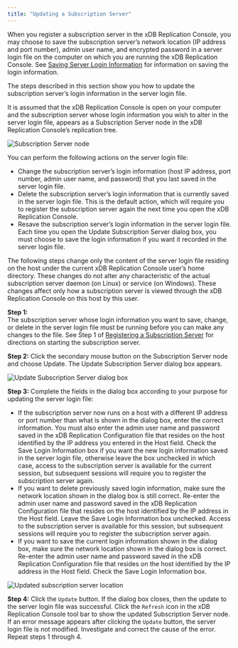 ```yaml
---
title: "Updating a Subscription Server"
---
```


<div id="updating_subscription_server" class="registered_link"></div>


When you register a subscription server in the xDB Replication Console, you may choose to save the subscription server’s network location (IP address and port number), admin user name, and encrypted password in a server login file on the computer on which you are running the xDB Replication Console. See [Saving Server Login Information](../../#saving_server_login_info) for information on saving the login information.

The steps described in this section show you how to update the subscription server’s login information in the server login file.

It is assumed that the xDB Replication Console is open on your computer and the subscription server whose login information you wish to alter in the server login file, appears as a Subscription Server node in the xDB Replication Console’s replication tree.

![Subscription Server node](/../../images/image95.png)

You can perform the following actions on the server login file:

-   Change the subscription server’s login information (host IP address, port number, admin user name, and password) that you last saved in the server login file.
-   Delete the subscription server’s login information that is currently saved in the server login file. This is the default action, which will require you to register the subscription server again the next time you open the xDB Replication Console.
-   Resave the subscription server’s login information in the server login file. Each time you open the Update Subscription Server dialog box, you must choose to save the login information if you want it recorded in the server login file.

The following steps change only the content of the server login file residing on the host under the current xDB Replication Console user’s home directory. These changes do not alter any characteristic of the actual subscription server daemon (on Linux) or service (on Windows). These changes affect only how a subscription server is viewed through the xDB Replication Console on this host by this user.

**Step 1:**  
The subscription server whose login information you want to save, change, or delete in the server login file must be running before you can make any changes to the file. See Step 1 of [Registering a Subscription Server](../../05_smr_operation/03_creating_subscription/#registering_subscription_server) for directions on starting the subscription server.

**Step 2:** Click the secondary mouse button on the Subscription Server node and choose Update. The Update Subscription Server dialog box appears.

![Update Subscription Server dialog box](/../../images/image96.png)

**Step 3:** Complete the fields in the dialog box according to your purpose for updating the server login file:

-   If the subscription server now runs on a host with a different IP address or port number than what is shown in the dialog box, enter the correct information. You must also enter the admin user name and password saved in the xDB Replication Configuration file that resides on the host identified by the IP address you entered in the Host field. Check the Save Login Information box if you want the new login information saved in the server login file, otherwise leave the box unchecked in which case, access to the subscription server is available for the current session, but subsequent sessions will require you to register the subscription server again.
-   If you want to delete previously saved login information, make sure the network location shown in the dialog box is still correct. Re-enter the admin user name and password saved in the xDB Replication Configuration file that resides on the host identified by the IP address in the Host field. Leave the Save Login Information box unchecked. Access to the subscription server is available for this session, but subsequent sessions will require you to register the subscription server again.
-   If you want to save the current login information shown in the dialog box, make sure the network location shown in the dialog box is correct. Re-enter the admin user name and password saved in the xDB Replication Configuration file that resides on the host identified by the IP address in the Host field. Check the Save Login Information box.

![Updated subscription server location](/../../images/image97.png)

**Step 4:** Click the `Update` button. If the dialog box closes, then the update to the server login file was successful. Click the `Refresh` icon in the xDB Replication Console tool bar to show the updated Subscription Server node. If an error message appears after clicking the `Update` button, the server login file is not modified. Investigate and correct the cause of the error. Repeat steps 1 through 4.

